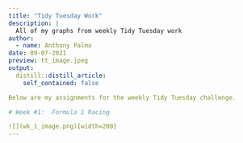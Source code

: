 ```yaml
---
title: "Tidy Tuesday Work"
description: |
  All of my graphs from weekly Tidy Tuesday work
author:
  - name: Anthony Palma
date: 09-07-2021
preview: tt_image.jpeg
output:
  distill::distill_article:
    self_contained: false

Below are my assignments for the weekly Tidy Tuesday challenge.  

# Week #1:  Formula 1 Racing

![](wk_1_image.png){width=200}
---
```








